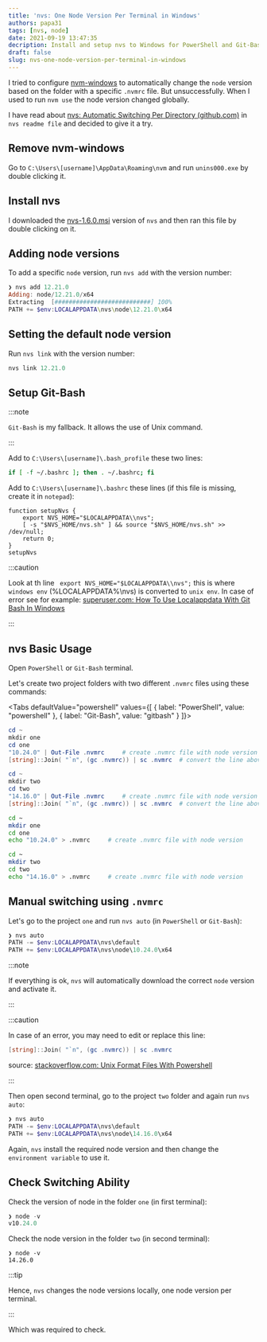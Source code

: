 ```yaml
---
title: 'nvs: One Node Version Per Terminal in Windows'
authors: papa31
tags: [nvs, node]
date: 2021-09-19 13:47:35
decription: Install and setup nvs to Windows for PowerShell and Git-Bash
draft: false
slug: nvs-one-node-version-per-terminal-in-windows
---
```



I tried to configure [nvm-windows](../docs/node/nvm-windows) to automatically change the `node` version based on the folder with a specific `.nvmrc` file. But unsuccessfully. When I used to run `nvm use` the node version changed globally.

I have read about <a href='https://github.com/jasongin/nvs#automatic-switching-per-directory' class='external'>nvs: Automatic Switching Per Directory (github.com)</a> in `nvs readme file` and decided to give it a try.

<!--truncate-->

## Remove nvm-windows

Go to `C:\Users\[username]\AppData\Roaming\nvm` and run `unins000.exe` by double clicking it.

## Install nvs

I downloaded the <a href='https://github.com/jasongin/nvs/releases/tag/v1.6.0' class='external'>nvs-1.6.0.msi</a> version of `nvs` and then ran this file by double clicking on it.

## Adding node versions

To add a specific `node` version, run `nvs add` with the version number:

```powershell
❯ nvs add 12.21.0
Adding: node/12.21.0/x64
Extracting  [###########################] 100%
PATH += $env:LOCALAPPDATA\nvs\node\12.21.0\x64
```

## Setting the default node version

Run `nvs link` with the version number:

```powershell
nvs link 12.21.0
```

## Setup Git-Bash

:::note

`Git-Bash` is my fallback. It allows the use of Unix command.

:::

Add to `C:\Users\[username]\.bash_profile` these two lines:

```bash title=".bash_profile"
if [ -f ~/.bashrc ]; then . ~/.bashrc; fi
```

Add to `C:\Users\[username]\.bashrc` these lines (if this file is missing, create it in `notepad`):

``` title=".bashrc"
function setupNvs {
	export NVS_HOME="$LOCALAPPDATA\\nvs";
	[ -s "$NVS_HOME/nvs.sh" ] && source "$NVS_HOME/nvs.sh" >> /dev/null;
	return 0;
}
setupNvs
```

:::caution

Look at th line ` export NVS_HOME="$LOCALAPPDATA\\nvs";` this is where `windows env` (%LOCALAPPDATA%\nvs) is converted to `unix env`. In case of error see for example: <a href='https://superuser.com/questions/1284276/how-to-use-localappdata-with-git-bash-in-windows' class='external'>superuser.com: How To Use Localappdata With Git Bash In Windows</a>

:::

## nvs Basic Usage

Open `PowerShell` or `Git-Bash` terminal.

Let's create two project folders with two different `.nvmrc` files using these commands:

<Tabs defaultValue="powershell" values={[
	{ label: "PowerShell", value: "powershell" },
	{ label: "Git-Bash", value: "gitbash" }
]}>

<TabItem value="powershell">

```powershell
cd ~
mkdir one
cd one
"10.24.0" | Out-File .nvmrc     # create .nvmrc file with node version
[string]::Join( "`n", (gc .nvmrc)) | sc .nvmrc  # convert the line above from Windows to Unix

cd ~
mkdir two
cd two
"14.16.0" | Out-File .nvmrc     # create .nvmrc file with node version
[string]::Join( "`n", (gc .nvmrc)) | sc .nvmrc  # convert the line above from Windows to Unix
```

</TabItem>

<TabItem value="gitbash">

```bash
cd ~
mkdir one
cd one
echo "10.24.0" > .nvmrc     # create .nvmrc file with node version

cd ~
mkdir two
cd two
echo "14.16.0" > .nvmrc     # create .nvmrc file with node version
```

</TabItem>
</Tabs>

## Manual switching using `.nvmrc`

Let's go to the project `one` and run `nvs auto` (in `PowerShell` or `Git-Bash`):

```powershell
❯ nvs auto
PATH -= $env:LOCALAPPDATA\nvs\default
PATH += $env:LOCALAPPDATA\nvs\node\10.24.0\x64
```

:::note

If everything is ok, `nvs` will automatically download the correct `node` version and activate it.

:::

:::caution

In case of an error, you may need to edit or replace this line:

```powershell title="PowerShell"
[string]::Join( "`n", (gc .nvmrc)) | sc .nvmrc
```

source: <a href='https://stackoverflow.com/questions/5102115/unix-format-files-with-powershell' class='external'>stackoverflow.com: Unix Format Files With Powershell</a>

:::

Then open second terminal, go to the project `two` folder and again run `nvs auto`:

```powershell
❯ nvs auto
PATH -= $env:LOCALAPPDATA\nvs\default
PATH += $env:LOCALAPPDATA\nvs\node\14.16.0\x64
```

Again, `nvs` install the required node version and then change the `environment variable` to use it.

## Check Switching Ability

Check the version of node in the folder `one`  (in first terminal):

```powershell
❯ node -v
v10.24.0
```

Check the node version in the folder `two` (in second terminal):

```
❯ node -v
14.26.0
```

:::tip

Hence, `nvs` changes the node versions locally, one node version per terminal.

:::

Which was required to check.
